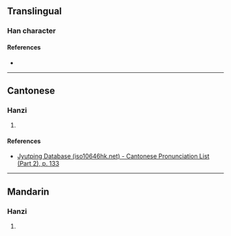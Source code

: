 {{character info}}
==Translingual==

===Han character===
{{Han char|rn=75|rad=木|as=16|sn=20|four=42994|canj=DNFD|ids=⿰木穌}}

====References====
* {{Han ref|kx=0561.290|dkj=15859|dj=0950.180|hdz=21317.070|uh=6AEF|ud=27375|bh=F45A|bd=62554}}

----

==Cantonese==

===Hanzi===
{{yue-hanzi|jyut=[[sou1]]|y=sou1}}

# {{rfdef|yue|sort=木16}}

====References====
* [http://www.iso10646hk.net/jp/document/download.jsp Jyutping Database (iso10646hk.net) - Cantonese Pronunciation List (Part 2), p. 133]

----

==Mandarin==
{{zh-forms|s=𰘶}}

===Hanzi===
{{cmn-hanzi|pin=[[sū]] ([[su1]])|wg=su<sup>1</sup>}}

# {{rfdef|cmn|sort=木16}}
